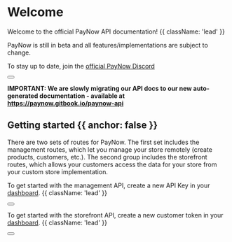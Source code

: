 
# Welcome

Welcome to the official PayNow API documentation! {{ className: 'lead' }}

PayNow is still in beta and all features/implementations are subject to change.

To stay up to date, join the [official PayNow Discord](https://discord.gg/paynow)

<div className="not-prose mb-16 mt-6 flex gap-3">
  <Button href="/api/reference" arrow="right" children="Quickstart" />
</div>

**IMPORTANT: We are slowly migrating our API docs to our new auto-generated documentation - available at https://paynow.gitbook.io/paynow-api**

## Getting started {{ anchor: false }}

There are two sets of routes for PayNow.
The first set includes the management routes, which let you manage your store remotely (create products, customers, etc.).
The second group includes the storefront routes, which allows your customers access the data for your store from your custom store implementation.

To get started with the management API, create a new API Key in your [dashboard](https://dashboard.paynow.gg/api-keys). {{ className: 'lead' }}

<div className="not-prose">
  <Button
    href="/api/reference#providing-authentication"
    variant="text"
    arrow="right"
    children="How to use your API key"
  />
</div>

To get started with the storefront API, create a new customer token in your [dashboard](https://dashboard.paynow.gg/customers). {{ className: 'lead' }}

<div className="not-prose">
  <Button
    href="/api/reference#providing-authentication"
    variant="text"
    arrow="right"
    children="How to use your Customer's token"
  />
</div>
